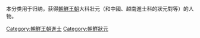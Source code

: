 本分类用于归纳，获得[[朝鮮王朝|朝鮮王朝]]大科壯元（和中國、越南進士科的狀元對等）的人物。

[[Category:朝鮮王朝進士|Category:朝鮮王朝進士]]
[[Category:朝鮮狀元|Category:朝鮮狀元]]